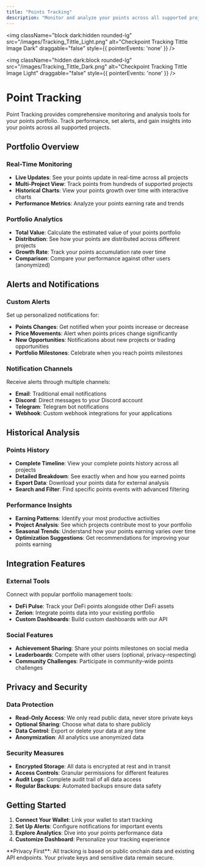 ```yaml
---
title: "Points Tracking"
description: "Monitor and analyze your points across all supported projects"
---
```

<img 
  className="block dark:hidden rounded-lg" 
  src="/images/Tracking_Tittle_Light.png" 
  alt="Checkpoint Tracking Tittle Image Dark"
  draggable="false"
  style={{ pointerEvents: 'none' }}
/>

<img 
  className="hidden dark:block rounded-lg" 
  src="/images/Tracking_Tittle_Dark.png" 
  alt="Checkpoint Tracking Tittle Image Light"
  draggable="false"
  style={{ pointerEvents: 'none' }}
/>

# Point Tracking

Point Tracking provides comprehensive monitoring and analysis tools for your points portfolio. Track performance, set alerts, and gain insights into your points across all supported projects.

## Portfolio Overview

### Real-Time Monitoring

- **Live Updates**: See your points update in real-time across all projects
- **Multi-Project View**: Track points from hundreds of supported projects
- **Historical Charts**: View your points growth over time with interactive charts
- **Performance Metrics**: Analyze your points earning rate and trends

### Portfolio Analytics

- **Total Value**: Calculate the estimated value of your points portfolio
- **Distribution**: See how your points are distributed across different projects
- **Growth Rate**: Track your points accumulation rate over time
- **Comparison**: Compare your performance against other users (anonymized)

## Alerts and Notifications

### Custom Alerts

Set up personalized notifications for:

- **Points Changes**: Get notified when your points increase or decrease
- **Price Movements**: Alert when points prices change significantly
- **New Opportunities**: Notifications about new projects or trading opportunities
- **Portfolio Milestones**: Celebrate when you reach points milestones

### Notification Channels

Receive alerts through multiple channels:

- **Email**: Traditional email notifications
- **Discord**: Direct messages to your Discord account
- **Telegram**: Telegram bot notifications
- **Webhook**: Custom webhook integrations for your applications

## Historical Analysis

### Points History

- **Complete Timeline**: View your complete points history across all projects
- **Detailed Breakdown**: See exactly when and how you earned points
- **Export Data**: Download your points data for external analysis
- **Search and Filter**: Find specific points events with advanced filtering

### Performance Insights

- **Earning Patterns**: Identify your most productive activities
- **Project Analysis**: See which projects contribute most to your portfolio
- **Seasonal Trends**: Understand how your points earning varies over time
- **Optimization Suggestions**: Get recommendations for improving your points earning

## Integration Features

### External Tools

Connect with popular portfolio management tools:

- **DeFi Pulse**: Track your DeFi points alongside other DeFi assets
- **Zerion**: Integrate points data into your existing portfolio
- **Custom Dashboards**: Build custom dashboards with our API

### Social Features

- **Achievement Sharing**: Share your points milestones on social media
- **Leaderboards**: Compete with other users (optional, privacy-respecting)
- **Community Challenges**: Participate in community-wide points challenges

## Privacy and Security

### Data Protection

- **Read-Only Access**: We only read public data, never store private keys
- **Optional Sharing**: Choose what data to share publicly
- **Data Control**: Export or delete your data at any time
- **Anonymization**: All analytics use anonymized data

### Security Measures

- **Encrypted Storage**: All data is encrypted at rest and in transit
- **Access Controls**: Granular permissions for different features
- **Audit Logs**: Complete audit trail of all data access
- **Regular Backups**: Automated backups ensure data safety

## Getting Started

1. **Connect Your Wallet**: Link your wallet to start tracking
2. **Set Up Alerts**: Configure notifications for important events
3. **Explore Analytics**: Dive into your points performance data
4. **Customize Dashboard**: Personalize your tracking experience

<Note>
  **Privacy First**: All tracking is based on public onchain data and existing API endpoints. Your private keys and sensitive data remain secure.
</Note>
